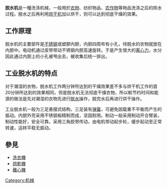 '''脱水机'''是一種洗涤机械，一般用於[[衣物|衣物]]、纺织物品、[[农作物|农作物]]等物品洗涤之后的除水过程。脱水之后再利用[[烘干机|烘干机]]加以烘干，则可以达到彻底干燥的效果。

== 工作原理 ==
脱水机的主要部件是[[不锈钢|不锈钢]]或塑膠内胆，内胆四周布有小孔，待脱水的衣物就放在内胆中。电动机通过皮带带动不锈钢内胆高速旋转。于是产生很大的[[离心力|离心力]]，水分因此通过内胆上的小孔被甩出去，被收集后统一排出。

== 工业脱水机的特点 ==

对于潮湿的衣物，脱水机工作两分钟所达到的干燥效果差不多与烘干机工作的首20分钟所达到的效果相同，但是脱水机无法彻底干燥衣物，所以較节约时间和能源的做法是先对潮湿的衣物先进行[[脱水|脱水]]操作，脱完水后再进行烘干操作。

工业脱水机一般为三足悬摆式结构，三足装有[[弹簧|弹簧]]，可避免因载重不平衡而产生的振动。内胆外壳采用不锈钢板精制而成，坚固耐用。制动一般采用制动开合臂装，制动性能好，安全可靠。采用三角胶带传动，由电机带动起步轮，缓步起动至正常转速，运转平稳无振动。

==參見==
*[[洗衣機|洗衣機]]
*[[烘乾機|烘乾機]]
*[[離心機|離心機]]

[[Category:机械|Category:机械]]